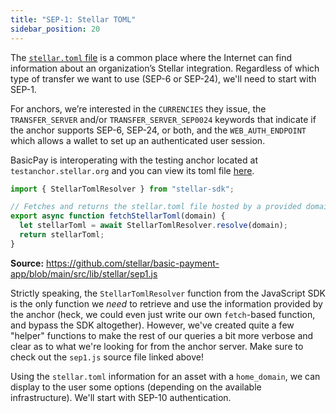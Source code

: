 ```yaml
---
title: "SEP-1: Stellar TOML"
sidebar_position: 20
---
```


The [`stellar.toml` file](../../../../tokens/publishing-asset-info.mdx#completing-your-stellartoml) is a common place where the Internet can find information about an organization’s Stellar integration. Regardless of which type of transfer we want to use (SEP-6 or SEP-24), we'll need to start with SEP-1.

For anchors, we’re interested in the `CURRENCIES` they issue, the `TRANSFER_SERVER` and/or `TRANSFER_SERVER_SEP0024` keywords that indicate if the anchor supports SEP-6, SEP-24, or both, and the `WEB_AUTH_ENDPOINT` which allows a wallet to set up an authenticated user session.

BasicPay is interoperating with the testing anchor located at `testanchor.stellar.org` and you can view its toml file [here](https://testanchor.stellar.org/.well-known/stellar.toml).

```js title=/src/lib/stellar/sep1.js
import { StellarTomlResolver } from "stellar-sdk";

// Fetches and returns the stellar.toml file hosted by a provided domain.
export async function fetchStellarToml(domain) {
  let stellarToml = await StellarTomlResolver.resolve(domain);
  return stellarToml;
}
```

**Source:** https://github.com/stellar/basic-payment-app/blob/main/src/lib/stellar/sep1.js

Strictly speaking, the `StellarTomlResolver` function from the JavaScript SDK is the only function we _need_ to retrieve and use the information provided by the anchor (heck, we could even just write our own `fetch`-based function, and bypass the SDK altogether). However, we've created quite a few "helper" functions to make the rest of our queries a bit more verbose and clear as to what we're looking for from the anchor server. Make sure to check out the `sep1.js` source file linked above!

Using the `stellar.toml` information for an asset with a `home_domain`, we can display to the user some options (depending on the available infrastructure). We'll start with SEP-10 authentication.
